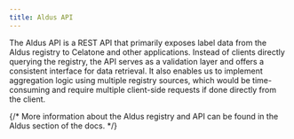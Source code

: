 ```yaml
---
title: Aldus API
---
```


The Aldus API is a REST API that primarily exposes label data from the Aldus registry to Celatone and other applications. Instead of clients directly querying the registry, the API serves as a validation layer and offers a consistent interface for data retrieval. It also enables us to implement aggregation logic using multiple registry sources, which would be time-consuming and require multiple client-side requests if done directly from the client.

{/* More information about the Aldus registry and API can be found in the Aldus section of the docs. */}
